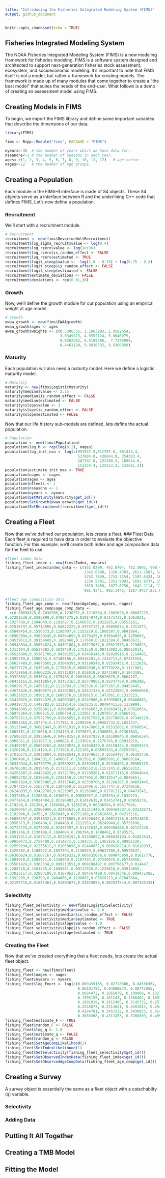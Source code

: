```yaml
---
title: "Introducing the Fisheries Integrated Modeling System (FIMS)"
output: github_document
---
```



```r
knitr::opts_chunk$set(echo = TRUE)
```

## Fisheries Integrated Modeling System
The NOAA Fisheries Integrated Modeling System (FIMS) is a new modeling framework for fisheries modeling. FIMS is a software system designed and architected to support next-generation fisheries stock assessment, ecosystem, and socioeconomic modeling. It's important to note that FIMS itself is not a model, but rather a framework for creating models. The framework is made up of many modules that come together to create a "the best model" that suites the needs of the end-user. What follows is a demo of creating an assessment model using FIMS.

## Creating Models in FIMS
To begin, we import the FIMS library and define some important variables that describe the dimensions of our data.
```r
library(FIMS)

fims <- Rcpp::Module("fims", PACKAGE = "FIMS")

nyears<-30  # the number of years which we have data for.
nseanons<-1 # the number of seasons in each year.
ages<-c(1, 2, 3, 4, 5, 6, 7, 8, 9, 10, 11, 12)   # age vector.
nages<-12   # the number of age groups.

```


## Creating a Population
Each module in the FIMS-R interface is made of S4 objects. These S4 objects serve as a interface between R and the underlining C++ code that defines FIMS. Let's now define a population.

### Recruitment
We'll start with a recruitment module.

```r
# Recruitment
recruitment <- new(fims$BevertonHoltRecruitment)
recruitment$log_sigma_recruit$value <- log(0.4)
recruitment$log_rzero$value <- log(1e+06)
recruitment$log_rzero$is_random_effect <- FALSE
recruitment$log_rzero$estimated <- TRUE
recruitment$logit_steep$value <- -log(1.0 - 0.75) + log(0.75 - 0.2)
recruitment$logit_steep$is_random_effect <- FALSE
recruitment$logit_steep$estimated <- FALSE
recruitment$estimate_deviations <- FALSE
recruitment$deviations <- rep(0.01,30)

```
### Growth
Now, we'll define the growth module for our population using an emprical weight at age model.
```r
# Growth
ewaa_growth <- new(fims$EWAAgrowth)
ewaa_growth$ages <- ages
ewaa_growth$weights <- c(0.5306555, 1.1963283, 2.0582654, 
                         3.0349873, 4.0552124, 5.0646975,
                         6.0262262, 6.9169206,  7.7248909, 
                         8.4461128, 9.0818532, 9.6366950)

```   
### Maturity
Each population will also need a maturity model. Here we define a logistic maturity model. 
```r
# Maturity
maturity <- new(fims$LogisticMaturity)
maturity$median$value <- 2.25
maturity$median$is_random_effect <- FALSE
maturity$median$estimated <- FALSE
maturity$slope$value <- 3
maturity$slope$is_random_effect <- FALSE
maturity$slope$estimated <- FALSE
```

Now that our life history sub-models are defined, lets define the actual population.

```r
# Population
population <- new(fims$Population)
population$log_M <- rep(log(0.2), nages)
population$log_init_naa <- log(c(993947.5,811707.8, 661434.4, 
                                 537804.8, 436664.0, 354303.4, 
                                 287397.0, 233100.2, 189054.0, 
                                 153328.4, 124353.2, 533681.3))
population$estimate_init_naa <- TRUE
population$nages <- nages
population$ages <- ages
population$nfleets <- 1
population$nseasons <- 1
population$nyears <- nyears
population$SetMaturity(maturity$get_id())
population$SetGrowth(ewaa_growth$get_id())
population$SetRecruitment(recruitment$get_id())

```

## Creating a Fleet
Now that we've defined our population, lets create a fleet.
### Fleet Data
Each fleet is required to have data in order to evaluate the objective function. For this example, we'll create both index and age composition data for the fleet to use.

```r
#fleet index data
fishing_fleet_index <- new(fims$Index, nyears)
fishing_fleet_index$index_data <- c(161.0209, 462.6704, 752.5893, 990.4719, 767.5680,
                                    1342.6760, 1320.4303, 2621.7667, 1424.2983, 1655.4339,
                                    1762.7849, 1753.7154, 1197.6424, 1635.5958, 1596.6087,
                                    1336.5701, 2352.9983, 1691.9737, 1526.3070, 1356.1707,
                                    1639.3456, 1077.0756, 1642.2114, 1220.4527, 1123.7597,
                                    961.4341, 902.1445, 1167.9457,851.6286,1277.4184)

#fleet age composition data
fishing_fleet_age_comp <- new(fims$AgeComp, nyears, nages)
fishing_fleet_age_comp$age_comp_data <- 
  c(0.06850328,0.1038966,0.1236552,0.1210534,0.1062626,0.08887275,
0.07291538,0.0593899,0.04824275,0.03914874,0.03175732,0.1363021,
0.1027769,0.1004049,0.1192627,0.1166035,0.1022935,0.08553161,
0.07016737,0.05714956,0.04642229,0.03767127,0.03055874,0.1311577,
0.05849454,0.1556373,0.1185907,0.1153229,0.1008387,0.0841864,
0.06902094,0.05620249,0.04564895,0.0370425,0.03004833,0.1289663,
0.04539611,0.09154689,0.1892468,0.117668,0.1021384,0.08491672,
0.06948834,0.05654024,0.04591004,0.03725037,0.03021575,0.1296823,
0.1313104,0.06637682,0.1039419,0.1751528,0.09713002,0.08012914,
0.06528608,0.05301708,0.04301555,0.03489144,0.02829916,0.1214495,
0.1095769,0.1886934,0.07386106,0.09416401,0.1414713,0.07455554,
0.06027489,0.04873505,0.03946391,0.03198549,0.02593452,0.1112839,
0.06227129,0.1635249,0.2170125,0.06882838,0.07799228,0.1111902,
0.05738959,0.04603236,0.03711024,0.030018,0.02431987,0.1043105,
0.09325032,0.093674,0.1875435,0.2002648,0.05626676,0.0604187,
0.08431651,0.04316854,0.03452163,0.02779966,0.02247759,0.096298,
0.06939175,0.1459531,0.1113883,0.1782526,0.1677267,0.04453445,
0.04675636,0.06469573,0.03301804,0.02637339,0.02122884,0.09068068,
0.09521023,0.1050118,0.1689576,0.1038815,0.1472861,0.1313223,
0.03413025,0.03554376,0.04903305,0.0249966,0.01995801,0.08466889,
0.09419731,0.1442282,0.1211014,0.1563235,0.08494411,0.1139899,
0.09943685,0.02563011,0.02660946,0.0366663,0.01868431,0.07818854,
0.06975364,0.1460515,0.1696754,0.113967,0.1297857,0.0666933,
0.08753313,0.07571799,0.01945552,0.02017559,0.02778896,0.07340229,
0.08081362,0.107745,0.1717811,0.1599299,0.09482732,0.1021437,
0.05133946,0.06681847,0.05761919,0.01478802,0.01532882,0.07686541,
0.1063761,0.1216016,0.1234139,0.1579679,0.1300651,0.07301843,
0.07696323,0.03836646,0.04978157,0.04287938,0.01100045,0.06856584,
0.0908321,0.1621817,0.1400625,0.1133024,0.1276705,0.09931219,
0.05450787,0.05696262,0.02830574,0.03668429,0.03158434,0.05859374,
0.1326196,0.1314124,0.1773926,0.122105,0.08693333,0.09253051,
0.07036372,0.03828884,0.03988541,0.01979637,0.02564497,0.06302738,
0.1300496,0.1904382,0.1406887,0.1501582,0.09065881,0.06089164,
0.06332944,0.04773776,0.02589222,0.02693941,0.01336493,0.05985115,
0.06706301,0.2015445,0.2172311,0.1249552,0.1157245,0.06556313,
0.04293307,0.04422426,0.03321709,0.01799261,0.01871118,0.05084044,
0.09892782,0.1028645,0.2292159,0.1937902,0.09719547,0.0846651,
0.04681024,0.03037065,0.03117648,0.02338706,0.01266207,0.04893445,
0.07877254,0.1565778,0.1207959,0.2112496,0.1557747,0.07349518,
0.06248035,0.03422709,0.0221305,0.02268888,0.01701212,0.04479543,
0.1937409,0.1120838,0.1636893,0.09850957,0.1498394,0.1038223,
0.0477854,0.04024404,0.02196903,0.01418638,0.01453741,0.03959238,
0.174238,0.261354,0.1108504,0.1255238,0.06536564,0.09317049,
0.06290467,0.02866909,0.02405635,0.01311449,0.008464387,0.03228873,
0.1102996,0.24352,0.2663843,0.08771188,0.08618601,0.04213116,
0.05856157,0.03916321,0.01778565,0.01490447,0.00812136,0.02523078,
0.0956373,0.1666404,0.2648488,0.2212958,0.06249948,0.05731696,
0.02725725,0.0374928,0.02497597,0.01132632,0.009486488,0.02122248,
0.1891266,0.1330186,0.1684084,0.206394,0.1488462,0.0393535,
0.03515311,0.01655112,0.02268192,0.01508892,0.006839194,0.01853843,
0.09959471,0.2759409,0.1414871,0.1384331,0.1465926,0.09901339,
0.02550294,0.02255612,0.01058096,0.01448057,0.009628214,0.01618933,
0.1425202,0.1408522,0.2857294,0.1136929,0.09637288,0.09570247,
0.06300624,0.01607167,0.01416332,0.006635076,0.009075958,0.01617776,
0.2084918,0.1885971,0.1348439,0.2107394,0.07240976,0.05748458,
0.05561424,0.0362534,0.009213551,0.008108497,0.003796677,0.014447,
0.2280418,0.2563335,0.1669481,0.09112516,0.1220816,0.03913692,
0.03022117,0.02893199,0.01878627,0.004767499,0.00419346,0.009432482,
0.1392299,0.298398,0.2404066,0.1198067,0.05626113,0.07047664,
0.02199718,0.01681464,0.01603673,0.01039855,0.002637544,0.007536435)

```
### Selectivity
```r
fishing_fleet_selectivity <- new(fims$LogisticSelectivity)
fishing_fleet_selectivity$median$value <- 2.0
fishing_fleet_selectivity$median$is_random_effect <- FALSE
fishing_fleet_selectivity$median$estimated <- TRUE
fishing_fleet_selectivity$slope$value <- 1.0
fishing_fleet_selectivity$slope$is_random_effect <- FALSE
fishing_fleet_selectivity$slope$estimated <- TRUE
```
### Creating the Fleet
Now that we've created everything that a fleet needs, lets create the actual fleet object.

```r
fishing_fleet <- new(fims$Fleet)
fishing_fleet$nages <- nages
fishing_fleet$nyears <- nyears
fishing_fleet$log_Fmort <- log(c(0.009459165, 0.02728886, 0.04506364, 
                                 0.06101782, 0.04860075, 0.08742055, 
                                 0.0884472, 0.1866079, 0.109009, 0.1327043, 
                                 0.1506155, 0.161243, 0.1166402, 0.1693461, 
                                 0.1801919, 0.1612405, 0.3145732, 0.2572476, 
                                 0.2548873, 0.2514621, 0.3491014, 0.2541077, 
                                 0.4184781, 0.3457212, 0.3436855, 0.3141712, 
                                 0.3080268, 0.4317453, 0.3280309, 0.4996754))
fishing_fleet$estimate_F <- TRUE
fishing_fleet$random_F <- FALSE
fishing_fleet$log_q <- 1.0
fishing_fleet$estimate_q <- FALSE
fishing_fleet$random_q <- FALSE
fishing_fleet$SetAgeCompLikelihood(1)
fishing_fleet$SetIndexLikelihood(1)
fishing_fleet$SetSelectivity(fishing_fleet_selectivity$get_id())
fishing_fleet$SetObservedIndexData(fishing_fleet_index$get_id())
fishing_fleet$SetObservedAgeCompData(fishing_fleet_age_comp$get_id())
```

## Creating a Survey
A survey object is essentially the same as a fleet object with a catachabilty (q) variable.

### Selectivity
### Adding Data
## Putting It All Together 
## Creating a TMB Model
## Fitting the Model



